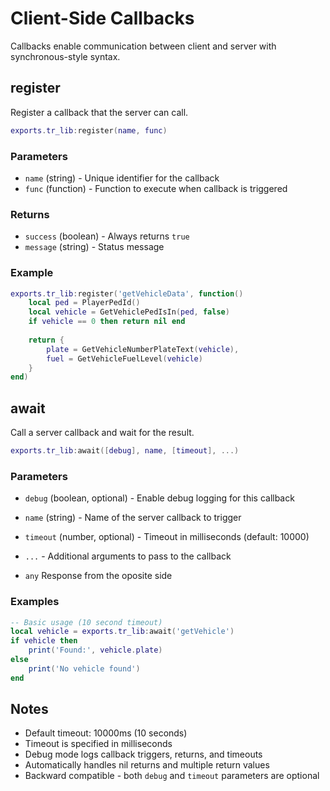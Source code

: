 # Client-Side Callbacks

Callbacks enable communication between client and server with synchronous-style syntax.

## register
Register a callback that the server can call.
```lua
exports.tr_lib:register(name, func)
```

### Parameters
* `name` (string) - Unique identifier for the callback
* `func` (function) - Function to execute when callback is triggered

### Returns
* `success` (boolean) - Always returns `true`
* `message` (string) - Status message

### Example
```lua
exports.tr_lib:register('getVehicleData', function()
    local ped = PlayerPedId()
    local vehicle = GetVehiclePedIsIn(ped, false)
    if vehicle == 0 then return nil end
    
    return {
        plate = GetVehicleNumberPlateText(vehicle),
        fuel = GetVehicleFuelLevel(vehicle)
    }
end)
```

## await
Call a server callback and wait for the result.
```lua
exports.tr_lib:await([debug], name, [timeout], ...)
```

### Parameters
* `debug` (boolean, optional) - Enable debug logging for this callback
* `name` (string) - Name of the server callback to trigger
* `timeout` (number, optional) - Timeout in milliseconds (default: 10000)
* `...` - Additional arguments to pass to the callback

* `any` Response from the oposite side

### Examples
```lua
-- Basic usage (10 second timeout)
local vehicle = exports.tr_lib:await('getVehicle')
if vehicle then
    print('Found:', vehicle.plate)
else
    print('No vehicle found')
end
```

## Notes
* Default timeout: 10000ms (10 seconds)
* Timeout is specified in milliseconds
* Debug mode logs callback triggers, returns, and timeouts
* Automatically handles nil returns and multiple return values
* Backward compatible - both `debug` and `timeout` parameters are optional